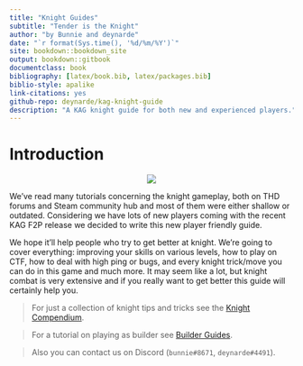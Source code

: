 ```yaml
--- 
title: "Knight Guides"
subtitle: "Tender is the Knight"
author: "by Bunnie and deynarde"
date: "`r format(Sys.time(), '%d/%m/%Y')`"
site: bookdown::bookdown_site
output: bookdown::gitbook
documentclass: book
bibliography: [latex/book.bib, latex/packages.bib]
biblio-style: apalike
link-citations: yes
github-repo: deynarde/kag-knight-guide
description: "A KAG knight guide for both new and experienced players."
---
```


# Introduction {-}

<p align="center">
  <img src="imgs/logo.png">
</p>

We’ve read many tutorials concerning the knight gameplay, both on THD forums and Steam community hub and most of them were either shallow or outdated. Considering we have lots of new players coming with the recent KAG F2P release we decided to write this new player friendly guide.

We hope it'll help people who try to get better at knight. We’re going to cover everything: improving your skills on various levels, how to play on CTF, how to deal with high ping or bugs, and every knight trick/move you can do in this game and much more. It may seem like a lot, but knight combat is very extensive and if you really want to get better this guide will certainly help you.

> For just a collection of knight tips and tricks see the [Knight Compendium](https://deynarde.github.io/kag-knight-compendium/).

> For a tutorial on playing as builder see [Builder Guides](https://deynarde.github.io/kag-builder-guides/).

> Also you can contact us on Discord (`bunnie#8671`, `deynarde#4491`).
